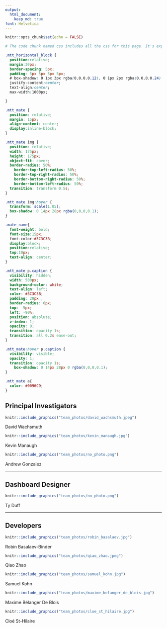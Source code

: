 ```yaml
---
output: 
  html_document:
    keep_md: true
font: Helvetica
---
```


```r
knitr::opts_chunk$set(echo = FALSE)

# The code chunk named css includes all the css for this page. It's exported to all the SUS app, so everything in that css chunk should be starting by '.mtt_mate', so that it's applied only in the content of this script. 'mtt_mate' is the name of the divs' class used here. Every other code chunk which is the presentation for each individual team member should be preceded by '<div class="mtt_mate">' and ended with '</div>' to indicate that every code chunk is a new div, with the 'mtt_mate' css class taken. 

```

```css

.mtt_horizontal_block {
  position:relative;
  margin:30px;
  border-spacing: 5px;
  padding: 5px 5px 5px 5px;
  # box-shadow: 0 1px 3px rgba(0,0,0,0.12), 0 1px 2px rgba(0,0,0,0.24);
  justify-content:center;
  text-align:center;
  max-width:1000px;

}

.mtt_mate {
  position: relative;
  margin: 15px;
  align-content: center;
  display:inline-block;
}

.mtt_mate img {
  position: relative;
  width: 175px;
  height: 175px;
  object-fit: cover;
  border-radius: 50%;
    border-top-left-radius: 50%;
    border-top-right-radius: 50%;
    border-bottom-right-radius: 50%;
    border-bottom-left-radius: 50%;
  transition: transform 0.5s;
}

.mtt_mate img:hover {
  transform: scale(1.05);
  box-shadow: 0 14px 28px rgba(0,0,0,0.1);
}

.mate_name{
  font-weight: bold;
  font-size:15px;
  font-color:#3C3C3B;
  display:block;
  position:relative;
  top:10px;
  text-align: center;
}

.mtt_mate p.caption {
  visibility: hidden;
  width: 500px;
  background-color: white;
  text-align: left;
  color: #3C3C3B;
  padding: 20px ;
  border-radius: 6px;
  top: -5px;
  left: -90%;
  position: absolute;
  z-index: 1;
  opacity: 0;
  transition: opacity 1s;
  transition: all 0.2s ease-out;
}

.mtt_mate:hover p.caption {
  visibility: visible;
  opacity: 1;
  transition: opacity 1s;
    box-shadow: 0 14px 28px 0 rgba(0,0,0,0.1);
}

.mtt_mate a{
  color: #0096C9;
}


```

<div class ="mtt_horizontal_block">
## Principal Investigators
<div class="mtt_mate">
```r

knitr::include_graphics("team_photos/david_wachsmuth.jpeg")
```
<span class="mate_name">David Wachsmuth</span>
</div>

<div class="mtt_mate">
```r

knitr::include_graphics("team_photos/kevin_manaugh.jpg")

```
<span class="mate_name">Kevin Manaugh</span>
</div>

<div class="mtt_mate">
```r

knitr::include_graphics("team_photos/no_photo.png")

```
<span class="mate_name">Andrew Gonzalez</span>
</div>
</div>
***
<div class="mtt_horizontal_block">
## Dashboard Designer

<div class="mtt_mate">
```r

knitr::include_graphics("team_photos/no_photo.png")

```
<span class="mate_name">Ty Duff</span>
</div>
</div>
***
<div class="mtt_horizontal_block">
## Developers

<div class="mtt_mate">
```r

knitr::include_graphics("team_photos/robin_basalaev.jpg")

```
<span class="mate_name">Robin Basalaev-Binder</span>
</div>

<div class="mtt_mate">
```r

knitr::include_graphics("team_photos/qiao_zhao.jpeg")

```
<span class="mate_name">Qiao Zhao</span>
</div>

<div class="mtt_mate">
```r

knitr::include_graphics("team_photos/samuel_kohn.jpg")

```
<span class="mate_name">Samuel Kohn</span>
</div>

<div class="mtt_mate">
```r

knitr::include_graphics("team_photos/maxime_belanger_de_blois.jpg")

```
<span class="mate_name">Maxime Bélanger De Blois</span>
</div>

<div class="mtt_mate">
```r

knitr::include_graphics("team_photos/cloe_st_hilaire.jpg")

```
<span class="mate_name">Cloé St-Hilaire</span>
</div>
</div>
